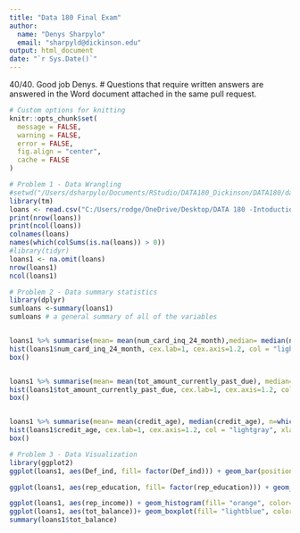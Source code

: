 ---
title: "Data 180 Final Exam"
author: 
  name: "Denys Sharpylo"
  email: "sharpyld@dickinson.edu"
output: html_document
date: "`r Sys.Date()`"
---

40/40. Good job Denys. 
# Questions that require written answers are answered in the Word document attached in the same pull request. 


```{r echo=FALSE}
# Custom options for knitting
knitr::opts_chunk$set(
  message = FALSE,
  warning = FALSE,
  error = FALSE, 
  fig.align = "center",
  cache = FALSE
) 
```



```{r}
# Problem 1 - Data Wrangling
#setwd("/Users/dsharpylo/Documents/RStudio/DATA180_Dickinson/DATA180/data")
library(tm)
loans <- read.csv("C:/Users/rodge/OneDrive/Desktop/DATA 180 -Intoduction to Data Science/DATA-180-Introduction-to-Data-Science--Section-2/data/loan_default_data_set.csv")
print(nrow(loans))
print(ncol(loans))
colnames(loans)
names(which(colSums(is.na(loans)) > 0))
#library(tidyr)
loans1 <- na.omit(loans)
nrow(loans1)
ncol(loans1)

```


```{r}
# Problem 2 - Data summary statistics
library(dplyr)
sumloans <-summary(loans1)
sumloans # a general summary of all of the variables


loans1 %>% summarise(mean= mean(num_card_inq_24_month),median= median(num_card_inq_24_month), n=which.max(tabulate(num_card_inq_24_month)))
hist(loans1$num_card_inq_24_month, cex.lab=1, cex.axis=1.2, col = "lightgray", xlab = "Card Inquiries # over 24 month")
box()


loans1 %>% summarise(mean= mean(tot_amount_currently_past_due), median= median(tot_amount_currently_past_due), n=which.max(tabulate(tot_amount_currently_past_due)))
hist(loans1$tot_amount_currently_past_due, cex.lab=1, cex.axis=1.2, col = "lightgray", xlab = "Total amount past due")
box()


loans1 %>% summarise(mean= mean(credit_age), median(credit_age), n=which.max(tabulate(credit_age))) #need work on modes
hist(loans1$credit_age, cex.lab=1, cex.axis=1.2, col = "lightgray", xlab = "Credit age")
box()

```


```{r}
# Problem 3 - Data Visualization
library(ggplot2)
ggplot(loans1, aes(Def_ind, fill= factor(Def_ind))) + geom_bar(position = "dodge", width = 0.5) + labs(title = "Default Indicator")

ggplot(loans1, aes(rep_education, fill= factor(rep_education))) + geom_bar(position = "dodge", width = 0.5) + labs(title = "Reported Education")

ggplot(loans1, aes(rep_income)) + geom_histogram(fill= "orange", color= "maroon")+ scale_x_continuous(breaks= seq(0,300000, by= 50000)) + labs(title = "Reported Income")
ggplot(loans1, aes(tot_balance))+ geom_boxplot(fill= "lightblue", color= "blue", outlier.colour = "red", outlier.alpha = 1.5) + labs(title = "Total Balance")
summary(loans1$tot_balance)
```

